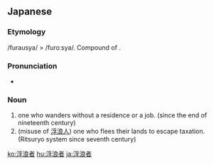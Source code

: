 ==Japanese==
{{ja-kanjitab|浮|浪|者}}

===Etymology===
/furausya/ > /furoːsya/. Compound of {{compound|浮浪|tr1=furō|者|tr2=sha|t2=person|lang=ja}}.

===Pronunciation===
* {{IPA|[ɸuroːɕa]|lang=ja}}

===Noun===
{{ja-noun|ふろうしゃ|hhira=ふらうしゃ}}

# one who wanders without a residence or a job. (since the end of nineteenth century)
# (misuse of [[浮浪人]]) one who flees their lands to escape taxation. (Ritsuryo system since seventh century)

[[ko:浮浪者]]
[[hu:浮浪者]]
[[ja:浮浪者]]